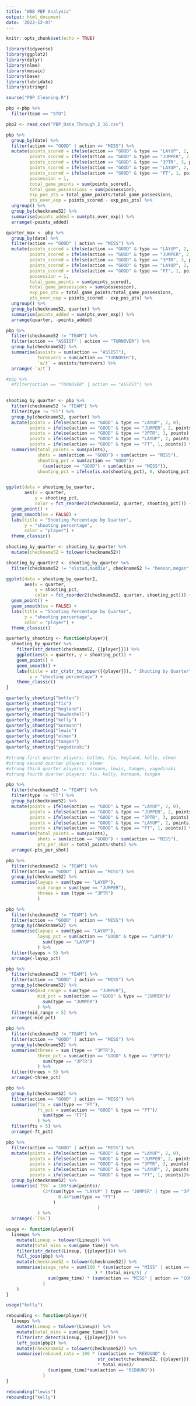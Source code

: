 ```yaml
---
title: "WBB PBP Analysis"
output: html_document
date: '2022-12-07'
---
```


```r
knitr::opts_chunk$set(echo = TRUE)

library(tidyverse)
library(ggplot2)
library(dplyr)
library(nlme)
library(mosaic)
library(base)
library(lubridate)
library(stringr)

source("PBP_Cleaning.R")

pbp <-pbp %>%
  filter(team == "STO")

pbp2 <- read_csv("PBP_Data_Through_2_16.csv")
```

```r
pbp %>%
  group_by(date) %>%
  filter(action == "GOOD" | action == "MISS") %>%
  mutate(points_scored = ifelse(action == "GOOD" & type == "LAYUP", 2, 0),
         points_scored = ifelse(action == "GOOD" & type == "JUMPER", 2, points_scored),
         points_scored = ifelse(action == "GOOD" & type == "3PTR", 3, points_scored),
         points_scored = ifelse(action == "GOOD" & type == "LAYUP", 2, points_scored),
         points_scored = ifelse(action == "GOOD" & type == "FT", 1, points_scored),
         possession = 1,
         total_game_points = sum(points_scored),
         total_game_possessions = sum(possession),
         exp_pos_pts = total_game_points/total_game_possessions,
         pts_over_exp = points_scored - exp_pos_pts) %>%
  ungroup() %>%
  group_by(checkname52) %>%
  summarise(points_added = sum(pts_over_exp)) %>%
  arrange(-points_added)

quarter_max <- pbp %>%
  group_by(date) %>%
  filter(action == "GOOD" | action == "MISS") %>%
  mutate(points_scored = ifelse(action == "GOOD" & type == "LAYUP", 2, 0),
         points_scored = ifelse(action == "GOOD" & type == "JUMPER", 2, points_scored),
         points_scored = ifelse(action == "GOOD" & type == "3PTR", 3, points_scored),
         points_scored = ifelse(action == "GOOD" & type == "LAYUP", 2, points_scored),
         points_scored = ifelse(action == "GOOD" & type == "FT", 1, points_scored),
         possession = 1,
         total_game_points = sum(points_scored),
         total_game_possessions = sum(possession),
         exp_pos_pts = total_game_points/total_game_possessions,
         pts_over_exp = points_scored - exp_pos_pts) %>%
  ungroup() %>%
  group_by(checkname52, quarter) %>%
  summarise(points_added = sum(pts_over_exp)) %>%
  arrange(quarter, -points_added)
```

```r
pbp %>%
  filter(checkname52 != "TEAM") %>%
  filter(action == "ASSIST" | action == "TURNOVER") %>%
  group_by(checkname52) %>%
  summarise(assists = sum(action == "ASSIST"),
            turnovers = sum(action == "TURNOVER"),
            `a/t` = assists/turnovers) %>%
  arrange(-`a/t`)

#pbp %>%
  #filter(action == "TURNOVER" | action == "ASSIST") %>%
  
```

```r
shooting_by_quarter <- pbp %>%
  filter(checkname52 != "TEAM") %>%
  filter(type != "FT") %>%
  group_by(checkname52, quarter) %>%
  mutate(points = ifelse(action == "GOOD" & type == "LAYUP", 2, 0),
         points = ifelse(action == "GOOD" & type == "JUMPER", 2, points),
         points = ifelse(action == "GOOD" & type == "3PTR", 3, points),
         points = ifelse(action == "GOOD" & type == "LAYUP", 2, points),
         points = ifelse(action == "GOOD" & type == "FT", 1, points)) %>%
  summarise(total_points = sum(points),
            shots = sum(action == "GOOD") + sum(action == "MISS"),
            shooting_pct = sum(action == "GOOD")/
              (sum(action == "GOOD") + sum(action == "MISS")),
            shooting_pct = ifelse(is.na(shooting_pct), 0, shooting_pct))


ggplot(data = shooting_by_quarter,
       aes(x = quarter,
           y = shooting_pct,
           color = fct_reorder2(checkname52, quarter, shooting_pct))) +
  geom_point() +
  geom_smooth(se = FALSE) +
  labs(title = "Shooting Percentage by Quarter",
       y = "shooting percentage",
       color = "player") +
  theme_classic()

shooting_by_quarter <- shooting_by_quarter %>%
  mutate(checkname52 = tolower(checkname52))

shooting_by_quarter2 <- shooting_by_quarter %>%
  filter(checkname52 != "elstad,maddie", checkname52 != "henson,megan", checkname52 != "scott,camryn")

ggplot(data = shooting_by_quarter2,
       aes(x = quarter,
           y = shooting_pct,
           color = fct_reorder2(checkname52, quarter, shooting_pct))) +
  geom_point() +
  geom_smooth(se = FALSE) +
  labs(title = "Shooting Percentage by Quarter",
       y = "shooting percentage",
       color = "player") +
  theme_classic()

quarterly_shooting <- function(player){
  shooting_by_quarter %>%
    filter(str_detect(checkname52, {{player}})) %>%
    ggplot(aes(x = quarter, y = shooting_pct)) +
    geom_point() +
    geom_smooth() +
    labs(title = str_c(str_to_upper({{player}}), " Shooting by Quarter"),
         y = "shooting percentage") +
    theme_classic()
}

quarterly_shooting("botten")
quarterly_shooting("fix")
quarterly_shooting("hegland")
quarterly_shooting("howdeshell")
quarterly_shooting("kelly")
quarterly_shooting("kormann")
quarterly_shooting("lewis")
quarterly_shooting("olmen")
quarterly_shooting("tangen")
quarterly_shooting("yagodinski")

#strong first quarter players: botten, fix, hegland, kelly, olmen
#strong second quarter players: olmen
#strong third quarter players: kormann, lewis, tangen, yagodinski
#strong fourth quarter players: fix, kelly, kormann, tangen

```

```r
pbp %>%
  filter(checkname52 != "TEAM") %>%
  filter(type != "FT") %>%
  group_by(checkname52) %>%
  mutate(points = ifelse(action == "GOOD" & type == "LAYUP", 2, 0),
         points = ifelse(action == "GOOD" & type == "JUMPER", 2, points),
         points = ifelse(action == "GOOD" & type == "3PTR", 3, points),
         points = ifelse(action == "GOOD" & type == "LAYUP", 2, points),
         points = ifelse(action == "GOOD" & type == "FT", 1, points)) %>%
  summarise(total_points = sum(points),
            shots = sum(action == "GOOD") + sum(action == "MISS"),
            pts_per_shot = total_points/shots) %>%
  arrange(-pts_per_shot)

pbp %>%
  filter(checkname52 != "TEAM") %>%
  filter(action == "GOOD" | action == "MISS") %>%
  group_by(checkname52) %>%
  summarise(layups = sum(type == "LAYUP"),
            mid_range = sum(type == "JUMPER"),
            threes = sum (type == "3PTR")
            ) 

pbp %>%
  filter(checkname52 != "TEAM") %>%
  filter(action == "GOOD" | action == "MISS") %>%
  group_by(checkname52) %>%
  summarise(layups = sum(type == "LAYUP"),
            layup_pct = sum(action == "GOOD" & type == "LAYUP")/
              sum(type == "LAYUP")
            ) %>%
  filter(layups > 5) %>%
  arrange(-layup_pct)

pbp %>%
  filter(checkname52 != "TEAM") %>%
  filter(action == "GOOD" | action == "MISS") %>%
  group_by(checkname52) %>%
  summarise(mid_range = sum(type == "JUMPER"),
            mid_pct = sum(action == "GOOD" & type == "JUMPER")/
              sum(type == "JUMPER")
            ) %>%
  filter(mid_range > 5) %>%
  arrange(-mid_pct)

pbp %>%
  filter(checkname52 != "TEAM") %>%
  filter(action == "GOOD" | action == "MISS") %>%
  group_by(checkname52) %>%
  summarise(threes = sum (type == "3PTR"),
            three_pct = sum(action == "GOOD" & type == "3PTR")/
              sum(type == "3PTR")
            ) %>%
  filter(threes > 5) %>%
  arrange(-three_pct)

pbp %>%
  group_by(checkname52) %>%
  filter(action == "GOOD" | action == "MISS") %>%
  summarise(fts = sum(type == "FT"),
            ft_pct = sum(action == "GOOD" & type == "FT")/
              sum(type == "FT")
            ) %>%
  filter(fts > 5) %>%
  arrange(-ft_pct)
```

```r
pbp %>%
  filter(action == "GOOD" | action == "MISS") %>%
  mutate(points = ifelse(action == "GOOD" & type == "LAYUP", 2, 0),
         points = ifelse(action == "GOOD" & type == "JUMPER", 2, points),
         points = ifelse(action == "GOOD" & type == "3PTR", 3, points),
         points = ifelse(action == "GOOD" & type == "LAYUP", 2, points),
         points = ifelse(action == "GOOD" & type == "FT", 1, points))%>%
  group_by(checkname52) %>%
  summarise(`TS%` = 100*sum(points)/
              (2*(sum(type == "LAYUP" | type == "JUMPER" | type == "3PTR") +
                    0.44*sum(type == "FT")
                  )
                                   )
            ) %>%
  arrange(-`TS%`)
```

```r
usage <- function(player){
  lineups %>%
    mutate(Lineup = tolower(Lineup)) %>%
    mutate(total_mins = sum(game_time)) %>%
    filter(str_detect(Lineup, {{player}})) %>%
    full_join(pbp) %>%
    mutate(checkname52 = tolower(checkname52)) %>%
    summarise(usage_rate = sum(100 * (sum(action == "MISS" | action == "GOOD" & type != "FT" & str_detect(checkname52, {{player}})) + 0.44 * sum(type == "FT" & str_detect(checkname52, {{player}})) + sum(action == "TURNOVER" & str_detect(checkname52, {{player}}))
                                  ) * (total_mins/5) /
                sum(game_time) * (sum(action == "MISS" | action == "GOOD" & type != "FT") + 0.44 * sum(type == "FT") + sum(type == "TURNOVER"))
              )
    )
}

usage("kelly")
```

```r
rebounding <- function(player){
  lineups %>%
    mutate(Lineup = tolower(Lineup)) %>%
    mutate(total_mins = sum(game_time)) %>%
    filter(str_detect(Lineup, {{player}})) %>%
    left_join(pbp2) %>%
    mutate(checkname52 = tolower(checkname52)) %>%
    summarise(rebound_rate = 100 * (sum(action == "REBOUND" &
                                   str_detect(checkname52, {{player}}))
                                   * total_mins)/
                (sum(game_time)*sum(action == "REBOUND"))
              )
}

rebounding("lewis")
rebounding("kelly")
```

```r

```

